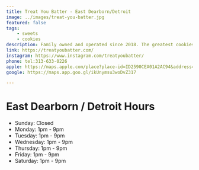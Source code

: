 ```yaml
---
title: Treat You Batter - East Dearborn/Detroit
image: ../images/treat-you-batter.jpg
featured: false
tags:
    - sweets
    - cookies
description: Family owned and operated since 2018. The greatest cookies & lattes in the world.
link: https://treatyoubatter.com/
instagram: https://www.instagram.com/treatyoubatter/
phone: tel:313-633-0226
apple: https://maps.apple.com/place?place-id=ID2590CEA01A2AC94&address=6915+Greenfield+Rd%2C+Detroit%2C+MI++48228%2C+United+States&coordinate=42.3430348%2C-83.1966841&name=Treat+You+Batter&_provider=9902
google: https://maps.app.goo.gl/ikUnymsu3woDvZ317

---
```


# East Dearborn / Detroit Hours

- Sunday: Closed
- Monday: 1pm - 9pm
- Tuesday: 1pm - 9pm
- Wednesday: 1pm - 9pm
- Thursday: 1pm - 9pm
- Friday: 1pm - 9pm
- Saturday: 1pm - 9pm